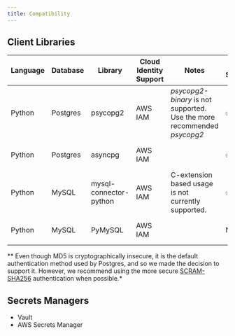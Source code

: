 ```yaml
---
title: Compatibility
---
```

## Client Libraries
| **Language** | **Database** | **Library**            | **Cloud Identity Support** | **Notes**                                                               | **Pool Support**  | **Auth Methods**                       |
|--------------|--------------|------------------------|----------------------------|-------------------------------------------------------------------------|-------------------|----------------------------------------|
| Python       | Postgres     | psycopg2               | AWS IAM                    | _psycopg2-binary_ is not supported. Use the more recommended _psycopg2_ | ✅                | MD5*, SCRAM-SHA256                     |
| Python       | Postgres     | asyncpg                | AWS IAM                    |                                                                         | ✅                | MD5*, SCRAM-SHA256                     |
| Python       | MySQL        | mysql-connector-python | AWS IAM                    | C-extension based usage is not currently supported.                     | ✅                | SHA-1 (Native password authentication) |
| Python       | MySQL        | PyMySQL                | AWS IAM                    |                                                                         | N/A               | SHA-1 (Native password authentication) |

** Even though MD5 is cryptographically insecure, it is the default authentication method
used by Postgres, and so we made the decision to support it. However, we recommend using
the more secure [SCRAM-SHA256](https://www.postgresql.org/docs/10/sasl-authentication.html)
authentication when possible.*

## Secrets Managers
- Vault
- AWS Secrets Manager
